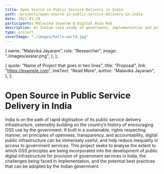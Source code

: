 ```yaml
---
title: Open Source in Public Service Delivery in India
path: /projects/open-source-in-public-service-delivery-in-india
date: 2021-01-29
participants: Malavika Jayaram @ Digital Asia Hub
description: An Indian case study of governance, implementation and private sector role of open source infrastructure projects.
type: project
coverImage: "./images/hello-world.jpg"
---
```


  {
    name: "Malavika Jayaram",
    role: "Researcher",
    image: "./images/avatar.png",
  },
];

  {
    quote: "Name of Project that goes in two lines",
    title: "Proposal",
    link: "https://example.com",
    linkText: "Read More",
    author: "Malavika Jayaram",
  },
];

# Open Source in Public Service Delivery in India

India is on the path of rapid digitisation of its public service delivery infrastructure, ostensibly building on the country’s history of encouraging OSS use by the government. If built in a sustainable, rights respecting manner, on principles of openness, transparency, and accountability, digital public infrastructure can be immensely useful, and help reduce inequality in access to government services. This project seeks to analyse the extent to which OSS principles are being incorporated into the development of public digital infrastructure for provision of government services in India, the challenges being faced in implementation, and the potential best practices that can be adopted by the Indian government.